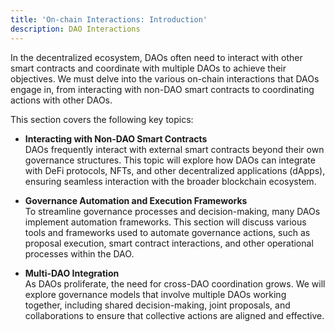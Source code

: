 ```yaml
---
title: 'On-chain Interactions: Introduction'
description: DAO Interactions
---
```


In the decentralized ecosystem, DAOs often need to interact with other smart contracts and coordinate with multiple DAOs to achieve their objectives. We must delve into the various on-chain interactions that DAOs engage in, from interacting with non-DAO smart contracts to coordinating actions with other DAOs.

This section covers the following key topics:

- **Interacting with Non-DAO Smart Contracts**  
  DAOs frequently interact with external smart contracts beyond their own governance structures. This topic will explore how DAOs can integrate with DeFi protocols, NFTs, and other decentralized applications (dApps), ensuring seamless interaction with the broader blockchain ecosystem.

- **Governance Automation and Execution Frameworks**  
  To streamline governance processes and decision-making, many DAOs implement automation frameworks. This section will discuss various tools and frameworks used to automate governance actions, such as proposal execution, smart contract interactions, and other operational processes within the DAO.

- **Multi-DAO Integration**  
  As DAOs proliferate, the need for cross-DAO coordination grows. We will explore governance models that involve multiple DAOs working together, including shared decision-making, joint proposals, and collaborations to ensure that collective actions are aligned and effective.